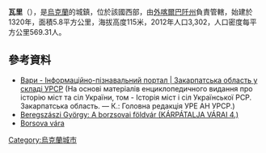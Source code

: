 {{coord|48|7|30|N|22|42|38|E|scale:30000|display=title}}

'''瓦里'''（{{lang-uk|Вари}}），是[[烏克蘭|烏克蘭]]的城鎮，位於該國西部，由[[外喀爾巴阡州|外喀爾巴阡州]]負責管轄，始建於1320年，面積5.8平方公里，海拔高度115米，2012年人口3,302，人口密度每平方公里569.31人。

==參考資料==
* [http://imsu-zakarpattja.com/mista-i-sela-zakarpatskoi-oblasti/beregvskij-rajon/vari.html Вари - Інформаційно-пізнавальний портал | Закарпатська область у складі УРСР] {{Wayback|url=http://imsu-zakarpattja.com/mista-i-sela-zakarpatskoi-oblasti/beregvskij-rajon/vari.html |date=20200222231533 }} (На основі матеріалів енциклопедичного видання про історію міст та сіл України, том - Історія міст і сіл Української РСР. Закарпатська область. — К.: Головна редакція УРЕ АН УРСР.)
* [http://naput.hu/index.php/hatk-nainmenu-29/283-a-borzsovai-f Beregszászi György: A borzsovai földvár (KÁRPÁTALJA VÁRAI 4.)] {{Wayback|url=http://naput.hu/index.php/hatk-nainmenu-29/283-a-borzsovai-f |date=20200811021052 }}
* [http://muemlekem.hu/hatareset/Borsova-vara-Mezovari-802 Borsova vára] {{Wayback|url=http://muemlekem.hu/hatareset/Borsova-vara-Mezovari-802 |date=20210117133337 }}

{{Ukraine-geo-stub}}
[[Category:烏克蘭城市|Category:烏克蘭城市]]
